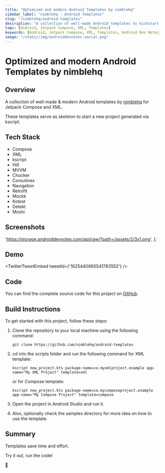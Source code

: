 ```yaml
---
title: "Optimized and modern Android Templates by nimblehq"
sidebar_label: "nimblehq - Android Templates"
slug: "/nimblehq/android-templates"
description: "A collection of well-made Android templates to kickstart your next project in Jetpack Compose and XML."
tags: [Android, Jetpack Compose, XML, Templates]
keywords: [Android, Jetpack Compose, XML, Templates, Android Dev Notes]
image: "/static/img/androiddevnotes-social.png"
---
```



# Optimized and modern Android Templates by nimblehq

## Overview

A collection of well-made & modern Android templates by [nimblehq](https://github.com/nimblehq) for Jetpack Compose and XML.

These templates serve as skeleton to start a new project generated via kscript.

## Tech Stack

- Compose
- XML
- kscript
- Hilt
- MVVM
- Chucker
- Coroutines
- Navigation
- Retrofit
- Mockk
- Kotest
- Detekt
- Moshi

## Screenshots

  'https://storage.androiddevnotes.com/api/raw/?path=/assets/2/3x1.png',
];

<ImageDisplay imageUrls={imageUrls} />

## Demo

<TwitterTweetEmbed
  tweetId={'1625440665541783552'}
/>

## Code

You can find the complete source code for this project on [GitHub](https://github.com/nimblehq/android-templates).

## Build Instructions

To get started with this project, follow these steps:

1. Clone the repository to your local machine using the following command:

    ```
    git clone https://github.com/nimblehq/android-templates
    ```

2. cd into the scripts folder and run the following command for XML template:

    ```
    kscript new_project.kts package-name=co.myxmlproject.example app-name="My XML Project" template=xml
    ```

    or for Compose template:

    ```
    kscript new_project.kts package-name=co.mycomposeproject.example app-name="My Compose Project" template=compose
    ```

3. Open the project in Android Studio and run it.

4. Also, optionally check the samples directory for more idea on how to use the template.

## Summary

Templates save time and effort.

Try it out, run the code!

🐣
